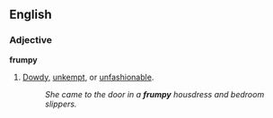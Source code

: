 ==English==
===Adjective===
'''frumpy'''
#[[dowdy|Dowdy]], [[unkempt]], or [[unfashionable]].
#:''She came to the door in a '''frumpy''' housdress and bedroom slippers.''